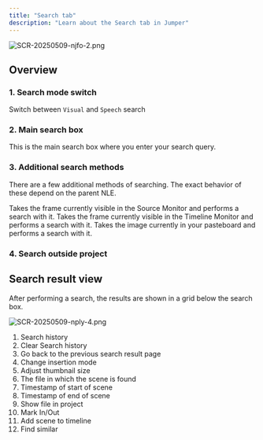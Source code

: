 ```yaml
---
title: "Search tab"
description: "Learn about the Search tab in Jumper"
---
```


![SCR-20250509-njfo-2.png](/images/SCR-20250509-njfo-2.png)

## Overview

### 1. Search mode switch

Switch between `Visual` and `Speech` search

### 2. Main search box

This is the main search box where you enter your search query.

### 3. Additional search methods

There are a few additional methods of searching. The exact behavior of these depend on the parent NLE.

<Tabs>
  <Tab title="Premiere Pro">
    <Card title="Match Source Monitor" horizontal>
      Takes the frame currently visible in the Source Monitor and performs a search with it.
    </Card>
    <Card title="Match Source Monitor" horizontal>
      Takes the frame currently visible in the Timeline Monitor and performs a search with it.
    </Card>
    <Card title="Match Source Monitor" horizontal>
      Takes the image currently in your <Tooltip tip="">pasteboard</Tooltip> and performs a search with it.
    </Card>
  </Tab>
</Tabs>

### 4. Search outside project

## Search result view

After performing a search, the results are shown in a grid below the search box.

![SCR-20250509-nply-4.png](/images/SCR-20250509-nply-4.png)

 1. Search history
 2. Clear Search history
 3. Go back to the previous search result page
 4. Change insertion mode
 5. Adjust thumbnail size
 6. The file in which the scene is found
 7. Timestamp of start of scene
 8. Timestamp of end of scene
 9. Show file in project
10. Mark In/Out
11. Add scene to timeline
12. Find similar